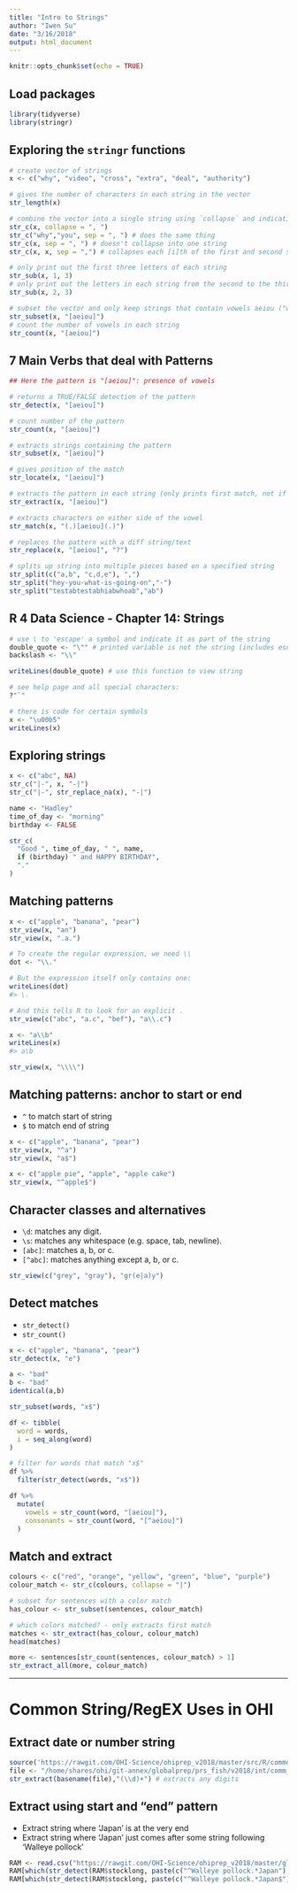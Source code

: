 ```yaml
---
title: "Intro to Strings"
author: "Iwen Su"
date: "3/16/2018"
output: html_document
---
```


```r
knitr::opts_chunk$set(echo = TRUE)
```

## Load packages

```r

library(tidyverse)
library(stringr)

```

## Exploring the `stringr` functions

```r

# create vector of strings
x <- c("why", "video", "cross", "extra", "deal", "authority")

# gives the number of characters in each string in the vector
str_length(x) 

# combine the vector into a single string using `collapse` and indicating what string to insert between each string - default is collapse = ""
str_c(x, collapse = ", ")
str_c("why","you", sep = ", ") # does the same thing
str_c(x, sep = ", ") # doesn't collapse into one string
str_c(x, x, sep = ",") # collapses each [i]th of the first and second string argument 

# only print out the first three letters of each string
str_sub(x, 1, 3)
# only print out the letters in each string from the second to the third letter
str_sub(x, 2, 3)

# subset the vector and only keep strings that contain vowels aeiou ("why" is removed)
str_subset(x, "[aeiou]")
# count the number of vowels in each string
str_count(x, "[aeiou]")


```

## 7 Main Verbs that deal with Patterns

```r

## Here the pattern is "[aeiou]": presence of vowels

# returns a TRUE/FALSE detection of the pattern
str_detect(x, "[aeiou]")

# count number of the pattern
str_count(x, "[aeiou]")

# extracts strings containing the pattern
str_subset(x, "[aeiou]")

# gives position of the match
str_locate(x, "[aeiou]")

# extracts the pattern in each string (only prints first match, not if there are multiple)
str_extract(x, "[aeiou]")

# extracts characters on either side of the vowel
str_match(x, "(.)[aeiou](.)")

# replaces the pattern with a diff string/text
str_replace(x, "[aeiou]", "?")

# splits up string into multiple pieces based on a specified string
str_split(c("a,b", "c,d,e"), ",")
str_split("hey-you-what-is-going-on","-")
str_split("testabtestabhiabwhoab","ab")

```

## R 4 Data Science - Chapter 14: Strings

```r

# use \ to 'escape' a symbol and indicate it as part of the string
double_quote <- "\"" # printed variable is not the string (includes escapes)
backslash <- "\\" 

writeLines(double_quote) # use this function to view string

# see help page and all special characters: 
?"`"

# there is code for certain symbols
x <- "\u00b5"
writeLines(x)

```

## Exploring strings

```r

x <- c("abc", NA)
str_c("|-", x, "-|")
str_c("|-", str_replace_na(x), "-|")

name <- "Hadley"
time_of_day <- "morning"
birthday <- FALSE

str_c(
  "Good ", time_of_day, " ", name,
  if (birthday) " and HAPPY BIRTHDAY",
  "."
)

```

## Matching patterns

```r

x <- c("apple", "banana", "pear")
str_view(x, "an")
str_view(x, ".a.")

# To create the regular expression, we need \\
dot <- "\\."

# But the expression itself only contains one:
writeLines(dot)
#> \.

# And this tells R to look for an explicit .
str_view(c("abc", "a.c", "bef"), "a\\.c")

x <- "a\\b"
writeLines(x)
#> a\b

str_view(x, "\\\\")

```

## Matching patterns: anchor to start or end

* `^` to match start of string
* `$` to match end of string

```r

x <- c("apple", "banana", "pear")
str_view(x, "^a")
str_view(x, "a$")

x <- c("apple pie", "apple", "apple cake")
str_view(x, "^apple$")

```

## Character classes and alternatives

* `\d`: matches any digit.
* `\s`: matches any whitespace (e.g. space, tab, newline).
* `[abc]`: matches a, b, or c.
* `[^abc]`: matches anything except a, b, or c.

```r

str_view(c("grey", "gray"), "gr(e|a)y")

```

## Detect matches

* `str_detect()`
* `str_count()`

```r

x <- c("apple", "banana", "pear")
str_detect(x, "e")

a <- "bad"
b <- "bad"
identical(a,b)

str_subset(words, "x$")

df <- tibble(
  word = words, 
  i = seq_along(word)
)

# filter for words that match "x$"
df %>% 
  filter(str_detect(words, "x$"))

df %>% 
  mutate(
    vowels = str_count(word, "[aeiou]"),
    consonants = str_count(word, "[^aeiou]")
  )

```

## Match and extract 
```r

colours <- c("red", "orange", "yellow", "green", "blue", "purple")
colour_match <- str_c(colours, collapse = "|")

# subset for sentences with a color match
has_colour <- str_subset(sentences, colour_match)

# which colors matched? - only extracts first match
matches <- str_extract(has_colour, colour_match)
head(matches)

more <- sentences[str_count(sentences, colour_match) > 1]
str_extract_all(more, colour_match)

```

***

# Common String/RegEX Uses in OHI

## Extract date or number string

```r
source('https://rawgit.com/OHI-Science/ohiprep_v2018/master/src/R/common.R')
file <- "/home/shares/ohi/git-annex/globalprep/prs_fish/v2018/int/comm_landings/annual_catch_1999.tif"
str_extract(basename(file),"(\\d)+") # extracts any digits

```

## Extract using start and "end" pattern
* Extract string where 'Japan' is at the very end
* Extract string where 'Japan' just comes after some string following 'Walleye pollock'
```r

RAM <- read.csv("https://rawgit.com/OHI-Science/ohiprep_v2018/master/globalprep/fis/v2018/int/RAM_fao_ohi_rgns.csv")
RAM[which(str_detect(RAM$stocklong, paste(c("^Walleye pollock.*Japan"), collapse = "|"))),]
RAM[which(str_detect(RAM$stocklong, paste(c("^Walleye pollock.*Japan$"), collapse = "|"))),]

```

